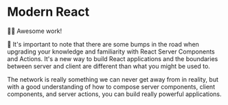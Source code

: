 # Modern React

👨‍💼 Awesome work!

🦉 It's important to note that there are some bumps in the road when upgrading
your knowledge and familiarity with React Server Components and Actions. It's a
new way to build React applications and the boundaries between server and client
are different than what you might be used to.

The network is really something we can never get away from in reality, but with
a good understanding of how to compose server components, client components, and
server actions, you can build really powerful applications.
